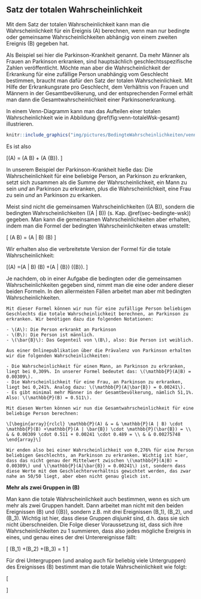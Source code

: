 ## Satz der totalen Wahrscheinlichkeit {#sec-totale-wsk}

Mit dem Satz der totalen Wahrscheinlichkeit kann man die Wahrscheinlichkeit für ein Ereignis \(A\) berechnen, wenn man nur bedingte oder gemeinsame Wahrscheinlichkeiten abhängig von einem zweiten Ereignis \(B\) gegeben hat.

Als Beispiel sei hier die Parkinson-Krankheit genannt. Da mehr Männer als Frauen an Parkinson erkranken, sind hauptsächlich geschlechtsspezifische Zahlen veröffentlicht. Möchte man aber die Wahrscheinlichkeit der Erkrankung für eine zufällige Person unabhängig vom Geschlecht bestimmen, braucht man dafür den Satz der totalen Wahrscheinlichkeit. Mit Hilfe der Erkrankungsrate pro Geschlecht, dem Verhältnis von Frauen und Männern in der Gesamtbevölkerung, und der entsprechenden Formel erhält man dann die Gesamtwahrscheinlichkeit einer Parkinsonerkrankung.

In einem Venn-Diagramm kann man das Aufteilen einer totalen Wahrscheinlichkeit wie in Abbildung \@ref(fig:venn-totaleWsk-gesamt) illustrieren.

```r
knitr::include_graphics("img/pictures/BedingteWahrscheinlichkeiten/venn_totaleWsk_gesamt.png")
```

Es ist also

\[\mathbb{P}(A) = \mathbb{P}(A \cap B) + \mathbb{P}(A \cap \bar{B}). \]

In unserem Beispiel der Parkinson-Krankheit hieße das: Die Wahrscheinlichkeit für eine beliebige Person, an Parkinson zu erkranken, setzt sich zusammen als die Summe der Wahrscheinlichkeit, ein Mann zu sein *und* an Parkinson zu erkranken, plus die Wahrscheinlichkeit, eine Frau zu sein *und* an Parkinson zu erkanken.

Meist sind nicht die gemeinsamen Wahrscheinlichkeiten \(\mathbb{P}(A \cap B)\), sondern die bedingten Wahrscheinlichkeiten \(\mathbb{P}(A | B)\) (s. Kap. \@ref(sec-bedingte-wsk)) gegeben. Man kann die gemeinsamen Wahrscheinlichkeiten aber erhalten, indem man die Formel der bedingten Wahrscheinlichkeiten etwas umstellt:

\[ \mathbb{P}(A \cap B) = \mathbb{P}(A | B) \cdot \mathbb{P}(B) \]

Wir erhalten also die verbreitetste Version der Formel für die totale Wahrscheinlichkeit:

\[\mathbb{P}(A) =\mathbb{P}(A | B) \cdot \mathbb{P}(B) +\mathbb{P}(A | \bar{B}) \cdot \mathbb{P}(\bar{B}). \]

Je nachdem, ob in einer Aufgabe die bedingten oder die gemeinsamen Wahrscheinlichkeiten gegeben sind, nimmt man die eine oder andere dieser beiden Formeln. In den allermeisten Fällen arbeitet man aber mit bedingten Wahrscheinlichkeiten.

```exercise
Mit dieser Formel können wir nun für eine zufällige Person beliebigen Geschlechts die totale Wahrscheinlichkeit berechnen, an Parkinson zu erkranken. Wir benötigen dazu die folgenden Notationen:

- \(A\): Die Person erkrankt an Parkinson
- \(B\): Die Person ist männlich.
- \(\bar{B}\): Das Gegenteil von \(B\), also: Die Person ist weiblich.

Aus einer Onlinepublikation über die Prävalenz von Parkinson erhalten wir die folgenden Wahrscheinlichkeiten:

- Die Wahrscheinlichkeit für einen Mann, an Parkinson zu erkranken, liegt bei 0,309%. In unserer Formel bedeutet das: \(\mathbb{P}(A|B) = 0.00309\).
- Die Wahrscheinlichkeit für eine Frau, an Parkinson zu erkranken, liegt bei 0,241%. Analog dazu: \(\mathbb{P}(A|\bar{B}) = 0.00241\).
- Es gibt minimal mehr Männer in der Gesamtbevölkerung, nämlich 51,1%. Also: \(\mathbb{P}(B) = 0.511\).

```

```solution
Mit diesen Werten können wir nun die Gesamtwahrscheinlichkeit für eine beliebige Person berechnen:

\[\begin{array}{rclcl} \mathbb{P}(A) & = & \mathbb{P}(A | B) \cdot \mathbb{P}(B) +\mathbb{P}(A | \bar{B}) \cdot \mathbb{P}(\bar{B}) = \\ & & 0.00309 \cdot 0.511 + 0.00241 \cdot 0.489 = \\ & & 0.00275748 \end{array}\]

Wir enden also bei einer Wahrscheinlichkeit von 0,276% für eine Person beliebigen Geschlechts, an Parkinson zu erkranken. Wichtig ist hier, dass das nicht genau der Mittelwert zwischen \(\mathbb{P}(A|B) = 0.00309\) und \(\mathbb{P}(A|\bar{B}) = 0.00241\) ist, sondern dass diese Werte mit dem Geschlechterverhältnis gewichtet werden, das zwar nahe an 50/50 liegt, aber eben nicht genau gleich ist.
```


**Mehr als zwei Gruppen in \(B\)**

Man kann die totale Wahrscheinlichkeit auch bestimmen, wenn es sich um mehr als zwei Gruppen handelt. Dann arbeitet man nicht mit den beiden Ereignissen \(B\) und \(\bar{B}\), sondern z.B. mit drei Ereignissen \(B_1\), \(B_2\), und \(B_3\). Wichtig ist hier, dass diese Gruppen *disjunkt* sind, d.h. dass sie sich nicht überschneiden. Die Folge dieser Voraussetzung ist, dass sich ihre Wahrscheinlichkeiten zu 1 summieren, dass also jedes mögliche Ereignis in eines, und genau eines der drei Unterereignisse fällt:

\[ \mathbb{P}(B_1) +\mathbb{P}(B_2) +\mathbb{P}(B_3) = 1 \]

Für drei Untergruppen (und analog auch für beliebig viele Untergruppen) des Ereignisses \(B\) bestimmt man die totale Wahrscheinlichkeit wie folgt:

\[ \begin{array}{rclcl} \mathbb{P}(A) & = & \mathbb{P}(A|B_1)\cdot \mathbb{P}(B_1) + \\ & &\mathbb{P}(A|B_2)\cdot \mathbb{P}(B_2) + \\ & &\mathbb{P}(A|B_3)\cdot \mathbb{P}(B_3) \end{array} \]